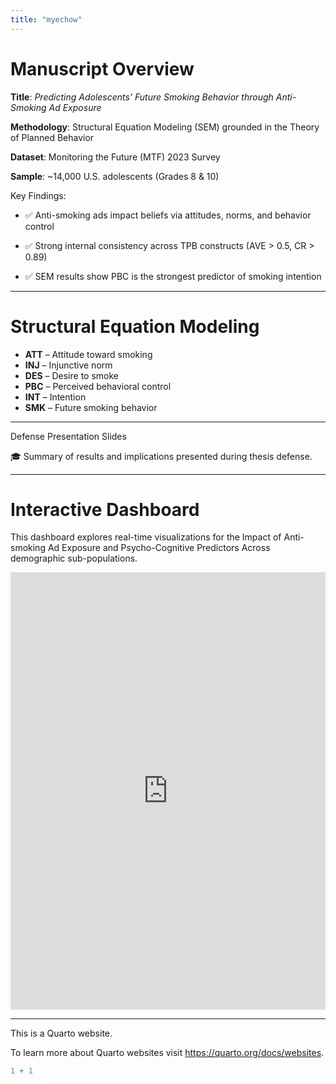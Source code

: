 ```yaml
---
title: "myechow"
---
```


# Manuscript Overview

**Title**: *Predicting Adolescents’ Future Smoking Behavior through Anti-Smoking Ad Exposure*  

**Methodology**: Structural Equation Modeling (SEM) grounded in the Theory of Planned Behavior  

**Dataset**: Monitoring the Future (MTF) 2023 Survey  

**Sample**: ~14,000 U.S. adolescents (Grades 8 & 10)

Key Findings:

- ✅ Anti-smoking ads impact beliefs via attitudes, norms, and behavior control

- ✅ Strong internal consistency across TPB constructs (AVE > 0.5, CR > 0.89)

- ✅ SEM results show PBC is the strongest predictor of smoking intention


---

# Structural Equation Modeling

- **ATT** – Attitude toward smoking  
- **INJ** – Injunctive norm  
- **DES** – Desire to smoke  
- **PBC** – Perceived behavioral control  
- **INT** – Intention  
- **SMK** – Future smoking behavior

---

Defense Presentation Slides

🎓 Summary of results and implications presented during thesis defense.

---


# Interactive Dashboard

This dashboard explores real-time visualizations for the Impact of Anti-smoking Ad Exposure and Psycho-Cognitive Predictors Across demographic sub-populations.

<iframe src="https://mye-chow.shinyapps.io/rstudio/"
        width="100%" height="700px" frameborder="0"></iframe>
---

This is a Quarto website.

To learn more about Quarto websites visit <https://quarto.org/docs/websites>.

```r
1 + 1
```
